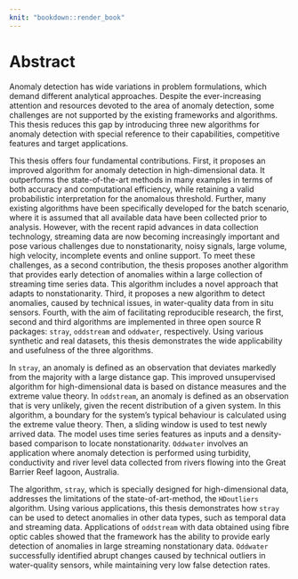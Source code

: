 ```yaml
---
knit: "bookdown::render_book"
---
```


# Abstract {-}

Anomaly detection has wide variations in problem formulations, which demand different analytical approaches. Despite the ever-increasing attention and resources devoted to the area of anomaly detection, some challenges are not supported by the existing frameworks and algorithms.  This thesis reduces this gap by introducing three new algorithms for anomaly detection with special reference to their capabilities, competitive features and target applications. 

This thesis offers four fundamental contributions. First, it proposes an improved algorithm for anomaly detection in high-dimensional data. It outperforms the state-of-the-art methods in many examples  in terms of both accuracy and computational efficiency, while retaining a valid probabilistic interpretation for the anomalous threshold. Further, many existing algorithms have been specifically developed for the batch scenario, where it is assumed that all available data have been collected prior to analysis. However, with the recent rapid advances in data collection technology, streaming data are now becoming increasingly important and pose various challenges due to nonstationarity, noisy signals, large volume, high velocity, incomplete events and online support. To meet these challenges, as a second contribution, the thesis proposes another algorithm that provides early detection of anomalies within a large collection of streaming time series data. This algorithm includes a novel approach that adapts to nonstationarity.  Third, it proposes a new algorithm to detect anomalies, caused by technical issues, in water-quality data from in situ sensors. Fourth, with the aim of facilitating reproducible research, the first, second and third algorithms are implemented in three open source R packages:  `stray`, `oddstream` and `oddwater`, respectively. Using various synthetic and real datasets, this thesis demonstrates the wide applicability and usefulness of the three algorithms.

In `stray`, an anomaly is defined as an observation that deviates markedly from the majority with a large distance gap. This improved unsupervised algorithm for high-dimensional data is based on distance measures and the extreme value theory.  In `oddstream`, an anomaly is defined as an observation that is very unlikely, given the recent distribution of a given system. In this algorithm, a boundary for the system's typical behaviour is calculated using the extreme value theory. Then, a sliding window is used to test newly arrived data. The model uses time series features as inputs and a density-based comparison to locate nonstationarity. `Oddwater` involves an application where anomaly detection is performed using turbidity, conductivity and river level data collected from rivers flowing into the Great Barrier Reef lagoon, Australia.

The algorithm, `stray`, which is specially designed for high-dimensional data, addresses the limitations of the state-of-art-method, the `HDoutliers` algorithm.  Using various applications, this thesis demonstrates how `stray` can be used to detect anomalies in other data types, such as temporal data and streaming data. Applications of `oddstream` with data obtained using fibre optic cables showed that the framework has the ability to provide early detection of anomalies in large streaming nonstationary data.  `Oddwater` successfully identified abrupt changes caused by technical outliers in water-quality sensors, while maintaining very low false detection rates.

